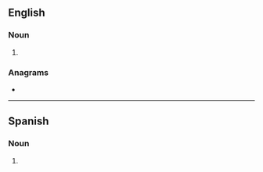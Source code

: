 {{also|senoras|Señoras}}
==English==

===Noun===
{{head|en|noun form}}

# {{plural of|en|señora}}

===Anagrams===
* {{anagrams|en|a=aenorss|Reasons|Searson|Seranos|reasons}}

----

==Spanish==

===Noun===
{{head|es|noun form|g=f-p}}

# {{plural of|es|señora}}